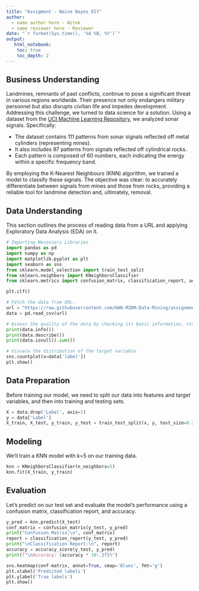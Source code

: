 ```yaml
---
title: "Assigment - Naive Bayes DIY"
author:
  - name author here - Witek
  - name reviewer here - Reviewer
date: "`r format(Sys.time(), '%d %B, %Y')`"
output:
   html_notebook:
    toc: true
    toc_depth: 2
---
```


## Business Understanding

Landmines, remnants of past conflicts, continue to pose a significant threat in various regions worldwide. Their presence not only endangers military personnel but also disrupts civilian life and impedes development. Addressing this challenge, we turned to data science for a solution. Using a dataset from the [UCI Machine Learning Repository](https://archive.ics.uci.edu/dataset/151/connectionist+bench+sonar+mines+vs+rocks), we analyzed sonar signals. Specifically:

-   The dataset contains 111 patterns from sonar signals reflected off metal cylinders (representing mines).
-   It also includes 97 patterns from signals reflected off cylindrical rocks.
-   Each pattern is composed of 60 numbers, each indicating the energy within a specific frequency band.

By employing the K-Nearest Neighbours (KNN) algorithm, we trained a model to classify these signals. The objective was clear: to accurately differentiate between signals from mines and those from rocks, providing a reliable tool for landmine detection and, ultimately, removal.

## Data Understanding

This section outlines the process of reading data from a URL and applying Exploratory Data Analysis (EDA) on it.

```python
# Importing Necessary Libraries
import pandas as pd
import numpy as np
import matplotlib.pyplot as plt
import seaborn as sns
from sklearn.model_selection import train_test_split
from sklearn.neighbors import KNeighborsClassifier
from sklearn.metrics import confusion_matrix, classification_report, accuracy_score

plt.clf()
```

```python
# Fetch the data from URL.
url = "https://raw.githubusercontent.com/HAN-M3DM-Data-Mining/assignments/master/datasets/KNN-sonar-all-data.csv"
data = pd.read_csv(url)

# Assess the quality of the data by checking its basic information, statistical summary, and any missing values
print(data.info())
print(data.describe())
print(data.isnull().sum())

# Visuale the distribution of the target variable 
sns.countplot(x=data['label'])
plt.show()
```

## Data Preparation

Before training our model, we need to split our data into features and target variables, and then into training and testing sets.

```python
X = data.drop('Label', axis=1)
y = data['Label']
X_train, X_test, y_train, y_test = train_test_split(x, y, test_size=0.2, random_state=42)
```

## Modeling

We'll train a KNN model with k=5 on our training data.

```python
knn = KNeighborsClassifier(n_neighbors=5)
knn.fit(X_train, y_train)
```

## Evaluation

Let's predict on our test set and evaluate the model's performance using a confusion matrix, classification report, and accuracy.

```python
y_pred = knn.predict(X_test)
conf_matrix = confusion_matrix(y_test, y_pred)
print("Confusion Matrix:\n", conf_matrix)
report = classification_report(y_test, y_pred)
print("\nClassification Report:\n", report)
accuracy = accuracy_score(y_test, y_pred)
print(f"\nAccuracy: {accuracy * 10:.2f}%")
```

```python
sns.heatmap(conf-matrix, annot=True, cmap='Blues', fmt='g')
plt.xlabel('Predicted labels')
plt.ylabel('True labels')
plt.show()
```
